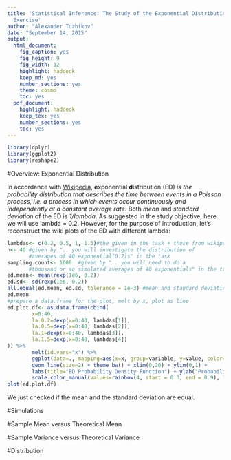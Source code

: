 ```yaml
---
title: 'Statistical Inference: The Study of the Exponential Distribution, A Simulation
  Exercise'
author: "Alexander Tuzhikov"
date: "September 14, 2015"
output:
  html_document:
    fig_caption: yes
    fig_height: 9
    fig_width: 12
    highlight: haddock
    keep_md: yes
    number_sections: yes
    theme: cosmo
    toc: yes
  pdf_document:
    highlight: haddock
    keep_tex: yes
    number_sections: yes
    toc: yes
---
```


```r
library(dplyr)
library(ggplot2)
library(reshape2)
```

#Overview: Exponential Distribution

In accordance with [Wikipedia](https://en.wikipedia.org/wiki/Exponential_distribution), **e**xponential **d**istribution (ED) *is the probability distribution that describes the time between events in a Poisson process, i.e. a process in which events occur continuously and independently at a constant average rate.* Both *mean* and *standard deviation* of the ED is *1/lambda*. As suggested in the study objective, here we will use lambda = 0.2. However, for the purpose of introduction, let's reconstruct the wiki plots of the ED with different lambda:

```r
lambdas<- c(0.2, 0.5, 1, 1.5)#the given in the task + those from wikipedia
n<- 40 #given by ".. you will investigate the distribution of 
       #averages of 40 exponential(0.2)s" in the task
sampling.count<- 1000  #given by ".. you will need to do a 
       #thousand or so simulated averages of 40 exponentials" in the task
ed.mean<- mean(rexp(1e6, 0.2))
ed.sd<- sd(rexp(1e6, 0.2))
all.equal(ed.mean, ed.sd, tolerance = 1e-3) #mean and standard deviation are equal up to 1e-3 level of prescision
ed.mean
#prepare a data.frame for the plot, melt by x, plot as line
ed.plot.df<- as.data.frame(cbind(
        x=0:40,
        la.0.2=dexp(x=0:40, lambdas[1]),
        la.0.5=dexp(x=0:40, lambdas[2]),
        la.1=dexp(x=0:40, lambdas[3]),
        la.1.5=dexp(x=0:40, lambdas[4])
)) %>% 
        melt(id.vars="x") %>%
        ggplot(data=., mapping=aes(x=x, group=variable, y=value, color=variable)) + 
        geom_line(size=2) + theme_bw() + xlim(0,20) + ylim(0,1) +
        labs(title="ED Probability Density Function") + ylab("Probability") +
        scale_color_manual(values=rainbow(4, start = 0.3, end = 0.9), labels=c("0.2","0.5", "1.0", "1.5"), name="Lambda")
plot(ed.plot.df)
```

We just checked if the mean and the standard deviation are equal.

#Simulations

#Sample Mean versus Theoretical Mean

#Sample Variance versus Theoretical Variance

#Distribution